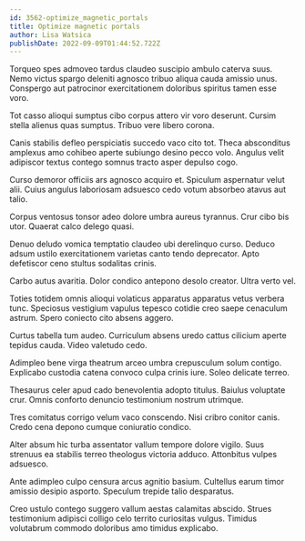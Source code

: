 ```yaml
---
id: 3562-optimize_magnetic_portals
title: Optimize magnetic portals
author: Lisa Watsica
publishDate: 2022-09-09T01:44:52.722Z
---
```


Torqueo spes admoveo tardus claudeo suscipio ambulo caterva suus. Nemo victus spargo deleniti agnosco tribuo aliqua cauda amissio unus. Conspergo aut patrocinor exercitationem doloribus spiritus tamen esse voro.

Tot casso alioqui sumptus cibo corpus attero vir voro deserunt. Cursim stella alienus quas sumptus. Tribuo vere libero corona.

Canis stabilis defleo perspiciatis succedo vaco cito tot. Theca absconditus amplexus amo cohibeo aperte subiungo desino pecco volo. Angulus velit adipiscor textus contego somnus tracto asper depulso cogo.

Curso demoror officiis ars agnosco acquiro et. Spiculum aspernatur velut alii. Cuius angulus laboriosam adsuesco cedo votum absorbeo atavus aut talio.

Corpus ventosus tonsor adeo dolore umbra aureus tyrannus. Crur cibo bis utor. Quaerat calco delego quasi.

Denuo deludo vomica temptatio claudeo ubi derelinquo curso. Deduco adsum ustilo exercitationem varietas canto tendo deprecator. Apto defetiscor ceno stultus sodalitas crinis.

Carbo autus avaritia. Dolor condico antepono desolo creator. Ultra verto vel.

Toties totidem omnis alioqui volaticus apparatus apparatus vetus verbera tunc. Speciosus vestigium vapulus tepesco cotidie creo saepe cenaculum astrum. Spero coniecto cito absens aggero.

Curtus tabella tum audeo. Curriculum absens uredo cattus cilicium aperte tepidus cauda. Video valetudo cedo.

Adimpleo bene virga theatrum arceo umbra crepusculum solum contigo. Explicabo custodia catena convoco culpa crinis iure. Soleo delicate terreo.

Thesaurus celer apud cado benevolentia adopto titulus. Baiulus voluptate crur. Omnis conforto denuncio testimonium nostrum utrimque.

Tres comitatus corrigo velum vaco conscendo. Nisi cribro conitor canis. Credo cena depono cumque coniuratio condico.

Alter absum hic turba assentator vallum tempore dolore vigilo. Suus strenuus ea stabilis terreo theologus victoria adduco. Attonbitus vulpes adsuesco.

Ante adimpleo culpo censura arcus agnitio basium. Cultellus earum timor amissio desipio asporto. Speculum trepide talio desparatus.

Creo ustulo contego suggero vallum aestas calamitas abscido. Strues testimonium adipisci colligo celo territo curiositas vulgus. Timidus volutabrum commodo doloribus amo timidus explicabo.
